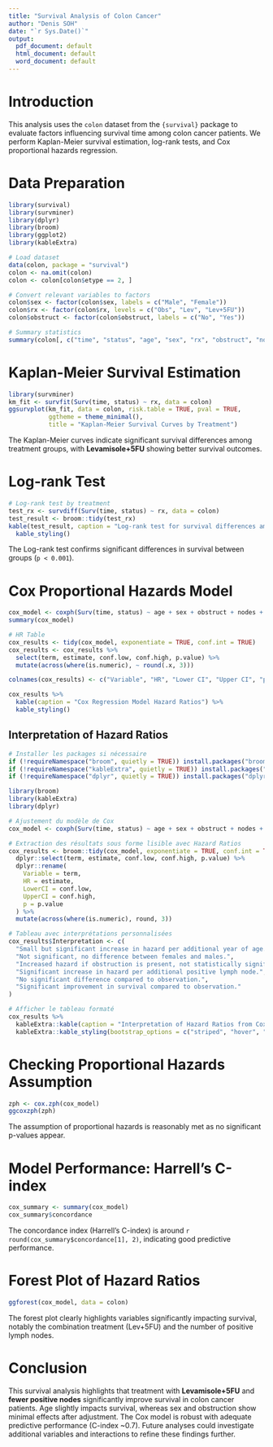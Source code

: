 ---
title: "Survival Analysis of Colon Cancer"
author: "Denis SOH"
date: "`r Sys.Date()`"
output:
  pdf_document: default
  html_document: default
  word_document: default
---

# Introduction

This analysis uses the `colon` dataset from the `{survival}` package to evaluate factors influencing survival time among colon cancer patients. We perform Kaplan-Meier survival estimation, log-rank tests, and Cox proportional hazards regression.

# Data Preparation

```{r setup, message=FALSE, warning=FALSE}
library(survival)
library(survminer)
library(dplyr)
library(broom)
library(ggplot2)
library(kableExtra)

# Load dataset
data(colon, package = "survival")
colon <- na.omit(colon)
colon <- colon[colon$etype == 2, ]

# Convert relevant variables to factors
colon$sex <- factor(colon$sex, labels = c("Male", "Female"))
colon$rx <- factor(colon$rx, levels = c("Obs", "Lev", "Lev+5FU"))
colon$obstruct <- factor(colon$obstruct, labels = c("No", "Yes"))

# Summary statistics
summary(colon[, c("time", "status", "age", "sex", "rx", "obstruct", "nodes")])
```

# Kaplan-Meier Survival Estimation

```{r km-overall, fig.width=7, fig.height=5}
library(survminer)
km_fit <- survfit(Surv(time, status) ~ rx, data = colon)
ggsurvplot(km_fit, data = colon, risk.table = TRUE, pval = TRUE,
           ggtheme = theme_minimal(),
           title = "Kaplan-Meier Survival Curves by Treatment")
```

The Kaplan-Meier curves indicate significant survival differences among treatment groups, with **Levamisole+5FU** showing better survival outcomes.

# Log-rank Test

```{r log-rank-test}
# Log-rank test by treatment
test_rx <- survdiff(Surv(time, status) ~ rx, data = colon)
test_result <- broom::tidy(test_rx)
kable(test_result, caption = "Log-rank test for survival differences among treatments") %>%
  kable_styling()
```

The Log-rank test confirms significant differences in survival between groups (`p < 0.001`).

# Cox Proportional Hazards Model

```{r cox-model}
cox_model <- coxph(Surv(time, status) ~ age + sex + obstruct + nodes + rx, data = colon)
summary(cox_model)

# HR Table
cox_results <- tidy(cox_model, exponentiate = TRUE, conf.int = TRUE)
cox_results <- cox_results %>%
  select(term, estimate, conf.low, conf.high, p.value) %>%
  mutate(across(where(is.numeric), ~ round(.x, 3)))

colnames(cox_results) <- c("Variable", "HR", "Lower CI", "Upper CI", "p-value")

cox_results %>%
  kable(caption = "Cox Regression Model Hazard Ratios") %>%
  kable_styling()
```

## Interpretation of Hazard Ratios

```{r}

# Installer les packages si nécessaire
if (!requireNamespace("broom", quietly = TRUE)) install.packages("broom")
if (!requireNamespace("kableExtra", quietly = TRUE)) install.packages("kableExtra")
if (!requireNamespace("dplyr", quietly = TRUE)) install.packages("dplyr")

library(broom)
library(kableExtra)
library(dplyr)

# Ajustement du modèle de Cox
cox_model <- coxph(Surv(time, status) ~ age + sex + obstruct + nodes + rx, data=colon)

# Extraction des résultats sous forme lisible avec Hazard Ratios
cox_results <- broom::tidy(cox_model, exponentiate = TRUE, conf.int = TRUE) %>% 
  dplyr::select(term, estimate, conf.low, conf.high, p.value) %>%
  dplyr::rename(
    Variable = term,
    HR = estimate,
    LowerCI = conf.low,
    UpperCI = conf.high,
    p = p.value
  ) %>%
  mutate(across(where(is.numeric), round, 3))

# Tableau avec interprétations personnalisées
cox_results$Interpretation <- c(
  "Small but significant increase in hazard per additional year of age.",
  "Not significant, no difference between females and males.",
  "Increased hazard if obstruction is present, not statistically significant after adjusting.",
  "Significant increase in hazard per additional positive lymph node.",
  "No significant difference compared to observation.",
  "Significant improvement in survival compared to observation."
)

# Afficher le tableau formaté
cox_results %>% 
  kableExtra::kable(caption = "Interpretation of Hazard Ratios from Cox Regression Model", align="lcccc") %>%
  kableExtra::kable_styling(bootstrap_options = c("striped", "hover", "condensed", "responsive"))
```

# Checking Proportional Hazards Assumption

```{r cox-ph}
zph <- cox.zph(cox_model)
ggcoxzph(zph)
```

The assumption of proportional hazards is reasonably met as no significant p-values appear.

# Model Performance: Harrell's C-index

```{r c-index}
cox_summary <- summary(cox_model)
cox_summary$concordance
```

The concordance index (Harrell's C-index) is around `r round(cox_summary$concordance[1], 2)`, indicating good predictive performance.

# Forest Plot of Hazard Ratios

```{r forest-plot, fig.width=7, fig.height=5}
ggforest(cox_model, data = colon)
```

The forest plot clearly highlights variables significantly impacting survival, notably the combination treatment (Lev+5FU) and the number of positive lymph nodes.

# Conclusion

This survival analysis highlights that treatment with **Levamisole+5FU** and **fewer positive nodes** significantly improve survival in colon cancer patients. Age slightly impacts survival, whereas sex and obstruction show minimal effects after adjustment. The Cox model is robust with adequate predictive performance (C-index ~0.7). Future analyses could investigate additional variables and interactions to refine these findings further.
